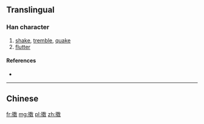 {{also|擻}}
==Translingual==

===Han character===
{{Han char|rn=64|rad=手|as=13|sn=17|four=|canj=QFVK|ids=⿻扌数}}

# [[shake]], [[tremble]], [[quake]]
# [[flutter]]

====References====
* {{Han ref|kx=0459.201|hdz=31972.030|uh=64DE|ud=25822}}

----

==Chinese==
{{zh-see|擻}}

[[fr:擞]]
[[mg:擞]]
[[pl:擞]]
[[zh:擞]]
